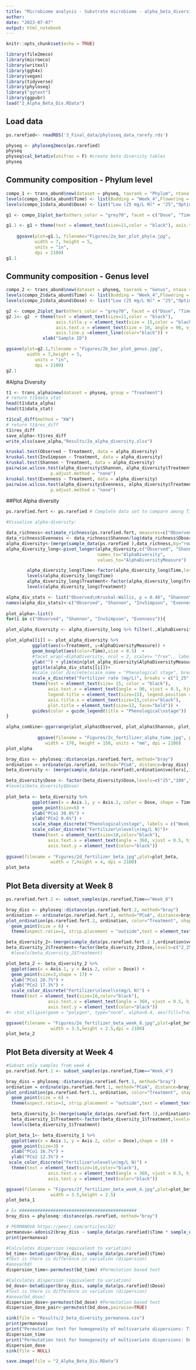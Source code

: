 ---
title: "Microbiome analysis - Substrate microbiome - alpha_beta_diversity"
author: 
date: "2023-07-07"
output: html_notebook
---

```{r setup, include=FALSE}
knitr::opts_chunk$set(echo = TRUE)
```

```{r alpha_microeco}
library(file2meco)
library(microeco)
library(writexl)
library(ggh4x)
library(vegan)
library(tidyverse)
library(phyloseq)
library("ggtext")
library(ggpubr)
load("2_Alpha_Beta_Div.RData")
```
## Load data
```{r}

ps.rarefied<- readRDS('3_Final_data/phyloseq_data_rarefy.rds')

physeq <- phyloseq2meco(ps.rarefied)
physeq
physeq$cal_betadiv(unifrac = F) #create beta diversity tables
physeq
```
## Community composition - Phylum level
```{r cars}
compo_1 <- trans_abund$new(dataset = physeq, taxrank = "Phylum", ntaxa = 8)
levels(compo_1$data_abund$Time) <- list(Budding = "Week_4",Flowering = "Week_8")
levels(compo_1$data_abund$Dose) <- list("Low (25 mg/L N)" = "25","Optimum (100 mg/L N)" = "100", "High (200 mg/L N)"="200")

g1 <- compo_1$plot_bar(others_color = "grey70", facet = c("Dose", "Time"), xtext_keep = T, legend_text_italic = FALSE)

g1.1 <- g1 + theme(text = element_text(size=11,color = "black"), axis.title.y = element_text(size = 15,color = "black"), axis.text.x = element_text(size = 10, angle = 90, vjust = 0.5, hjust=1),axis.line.y =element_line(color="black")) + xlab("Sample ID")
                 
    ggsave(plot=g1.1, filename="Figures/2a_bar_plot_phyla.jpg", 
           width = 7, height = 5,
           units = "in",
           dpi = 2100)
g1.1
```

## Community composition - Genus level    
```{r}
compo_2 <- trans_abund$new(dataset = physeq, taxrank = "Genus", ntaxa = 10)
levels(compo_2$data_abund$Time) <- list(Budding = "Week_4",Flowering = "Week_8")
levels(compo_2$data_abund$Dose) <- list("Low (25 mg/L N)" = "25","Optimum (100 mg/L N)" = "100", "High (200 mg/L N)"="200")

g2 <- compo_2$plot_bar(others_color = "grey70", facet = c("Dose", "Time"), xtext_keep = T, legend_text_italic = TRUE)
g2.1<- g2  + theme(text = element_text(size=11,color = "black"), 
                   axis.title.y = element_text(size = 15,color = "black"), 
                   axis.text.x = element_text(size = 10, angle = 90, vjust = 0.5, hjust=1),
                   axis.line.y =element_line(color="black")) + 
              xlab("Sample ID")

ggsave(plot=g2.1,filename = "Figures/2b_bar_plot_genus.jpg", 
        width = 7,height = 5,
           units = "in",
           dpi = 2100)
g2.1
```

#Alpha Diversity
```{r alpha_microeco_statistical_testing}

t1 <- trans_alpha$new(dataset = physeq, group = "Treatment")
# return t1$data_stat
head(t1$data_alpha)
head(t1$data_stat)

t1$cal_diff(method = "KW")
# return t1$res_diff
t1$res_diff
save_alpha<-t1$res_diff
write_xlsx(save_alpha,"Results/2a_alpha_diversity.xlsx")

kruskal.test(Observed ~ Treatment, data = alpha_diversity)
kruskal.test(InvSimpson ~ Treatment, data = alpha_diversity)
kruskal.test(Shannon ~ Treatment, data = alpha_diversity)
pairwise.wilcox.test(alpha_diversity$Shannon, alpha_diversity$Treatment,
                 p.adjust.method = "none")
kruskal.test(Evenness ~ Treatment, data = alpha_diversity) 
pairwise.wilcox.test(alpha_diversity$Evenness, alpha_diversity$Treatment,
                 p.adjust.method = "none")

```
##Plot Alpha diversity
```{r alpha_phyloseq}

ps.rarefied.fert <- ps.rarefied # Complete data set to compare among Times

#Visualize alpha-diversity:

data_richness<-estimate_richness(ps.rarefied.fert, measures=c("Observed", "Shannon", "InvSimpson"))
data_richness$Evenness <- data_richness$Shannon/log(data_richness$Observed) 
alpha_diversity<-(merge(sample_data(ps.rarefied ),data_richness,by="row.names"))
alpha_diversity_long<-pivot_longer(alpha_diversity,c("Observed", "Shannon", "InvSimpson", "Evenness"),
                                   names_to="AlphaDiversity",
                                   values_to="AlphaDiversityMeasure")

        alpha_diversity_long$Time<-factor(alpha_diversity_long$Time,levels=c("Week_4","Week_8"), label=c("Budding","Flowering"))
        levels(alpha_diversity_long$Time)
        alpha_diversity_long$Treatment<-factor(alpha_diversity_long$Treatment,levels=c("1_25","1_100","1_200","2_25","2_100","2_200"))
        levels(alpha_diversity_long$Treatment)

alpha_div_stats <- list("Observed\nKruskal-Wallis, p = 0.46", "Shannon\nKruskal-Wallis, p = 0.04", "InvSimpson\nKruskal-Wallis p = 0.06", "Evenness\nKruskal-Wallis, p = 0.01")
names(alpha_div_stats)<-c("Observed", "Shannon", "InvSimpson", "Evenness")
        
plot_alpha<-list()                
for(i in c("Observed", "Shannon", "InvSimpson", "Evenness")){

plot_alpha_diversity <- alpha_diversity_long %>% filter(.,AlphaDiversity == i)

plot_alpha[[i]] <- plot_alpha_diversity %>% 
          ggplot(aes(x=Treatment, y=AlphaDiversityMeasure)) + 
          geom_boxplot(aes(color=Time),size = 0.5)  + 
          #facet_wrap(~AlphaDiversity, ncol = 2, scales= "free",, labeller = labeller(AlphaDiversity=alpha_div_stats)) + 
          ylab("") + ylim(min(plot_alpha_diversity$AlphaDiversityMeasure)*0.95,max(plot_alpha_diversity$AlphaDiversityMeasure)*1.1) +
          ggtitle(alpha_div_stats[[i]])+
          #scale_color_discrete(scale_name = "Phenological stage", breaks = c("1","2"), labels=c("Budding","Flowering")) +
          scale_x_discrete("Fertilizer rate (mg/L)", breaks = c("1_25","1_100","1_200","2_25","2_100","2_200"), labels=c("25","100","200","25","100","200")) +
          theme(text = element_text(size= 15, color = "black"), 
                axis.text.x = element_text(angle = 90, vjust = 0.5, hjust=0.5,color="black"),
                legend.title = element_text(size=15), legend.position = "right", 
                axis.title.x = element_text(size=15,color="black"),
                plot.title = element_text(size=12, face="bold")) + 
          guides(color = guide_legend(title = "Phenological\nstage")) 
}     

alpha_combine<-ggarrange(plot_alpha$Observed, plot_alpha$Shannon, plot_alpha$InvSimpson, plot_alpha$Evenness, ncol=2, nrow=2, common.legend = TRUE, legend="right")        
      
            ggsave(filename = "Figures/2c_fertilizer_alpha_time.jpg", plot = alpha_combine, 
               width = 170, height = 150, units = "mm", dpi = 2100)
plot_alpha
```
```{r}
bray_diss <- phyloseq::distance(ps.rarefied.fert, method="bray")
ordination <- ordinate(ps.rarefied, method="PCoA", distance=bray_diss)
beta_diversity <- (merge(sample_data(ps.rarefied),ordination$vectors[,1:2],by="row.names"))

beta_diversity$Dose <- factor(beta_diversity$Dose,levels=c("25","100","200"))
#levels(beta_diversity$Dose)
        
plot_beta <- beta_diversity %>% 
          ggplot(aes(x = Axis.1, y = Axis.2, color = Dose, shape = Time)) +
          geom_point(size=6) +
          xlab("PCo1 30.9%") +
          ylab("PCo2 9.6%") +
          scale_shape_discrete("Phenological\nstage", labels = c("Week_4"="Budding", "Week_8"="Flowering"))+
          scale_color_discrete("Fertilizer\nlevel\n(mg/L N)")+
          theme(text = element_text(size=10,color="black"), 
                axis.text.x = element_text(angle = 360, vjust = 0.5, hjust=1,color="black"), 
                axis.text.y = element_text(color="black")) 
          
ggsave(filename = "Figures/2d_fertilizer_beta.jpg",plot=plot_beta, 
                 width = 7,height = 4, dpi = 2100)
plot_beta
```
## Plot Beta diversity at Week 8 
```{r}
ps.rarefied.fert.2 <- subset_samples(ps.rarefied,Time=="Week_8")

bray_diss <- phyloseq::distance(ps.rarefied.fert.2, method="bray")
ordination <- ordinate(ps.rarefied.fert.2, method="PCoA", distance=bray_diss)
plot_ordination(ps.rarefied.fert.2, ordination, color="Treatment", shape = "Treatment") + 
  geom_point(size = 6) +
  theme(aspect.ratio=1, strip.placement = "outside",text = element_text(size = 20)) 

beta_diversity_2<-(merge(sample_data(ps.rarefied.fert.2 ),ordination$vectors[,1:2],by="row.names"))
beta_diversity_2$Treatment<-factor(beta_diversity_2$Dose,levels=c("2_25","2_100","2_200"))
  #levels(beta_diversity_2$Treatment)

plot_beta_2 <- beta_diversity_2 %>% 
  ggplot(aes(x = Axis.1, y = Axis.2, color = Dose)) +
  geom_point(size=3,shape = 17) +
  xlab("PCo1 20.7%") +
  ylab("PCo2 17.3%") +
  scale_color_discrete("Fertilizer\nlevel\n(mg/L N)") +
  theme(text = element_text(size=10,color="black"), 
                axis.text.x = element_text(angle = 360, vjust = 0.5, hjust=1,color="black"), 
                axis.text.y = element_text(color="black")) 
#+ stat_ellipse(geom = "polygon", type="norm", alpha=0.4, aes(fill=Treatment))

ggsave(filename = "Figures/2e_fertilizer_beta_week_8.jpg",plot=plot_beta_2, 
                 width = 3.5,height = 2.5,dpi = 2100)
plot_beta_2
```

## Plot Beta diversity at Week 4 

```{r}
#Subset only samples from week 4
ps.rarefied.fert.1 <- subset_samples(ps.rarefied,Time=="Week_4")

bray_diss = phyloseq::distance(ps.rarefied.fert.1, method="bray")
ordination = ordinate(ps.rarefied.fert.1, method="PCoA", distance=bray_diss)
plot_ordination(ps.rarefied.fert.1, ordination, color="Treatment", shape = "Treatment") + 
  geom_point(size = 6) +
  theme(aspect.ratio=1, strip.placement = "outside",text = element_text(size = 20))

  beta_diversity_1<-(merge(sample_data(ps.rarefied.fert.1),ordination$vectors[,1:2],by="row.names"))
  beta_diversity_1$Treatment<-factor(beta_diversity_1$Treatment,levels=c("25","100","200"))
  levels(beta_diversity_1$Treatment)

plot_beta_1<- beta_diversity_1 %>% 
  ggplot(aes(x = Axis.1, y = Axis.2, color = Dose),shape = 19) +
  geom_point(size=3) +
  xlab("PCo1 16.7%") +
  ylab("PCo2 12.3%") +
 scale_color_discrete("Fertilizer\nlevel\n(mg/L N)") +
  theme(text = element_text(size=10,color="black"), 
                axis.text.x = element_text(angle = 360, vjust = 0.5, hjust=1,color="black"), 
                axis.text.y = element_text(color="black")) 

ggsave(filename = "Figures/2f_fertilizer_beta_week_4.jpg",plot=plot_beta_1, 
                 width = 3.5,height = 2.5)
plot_beta_1

```
```{r Permanova, echo=TRUE}
# Ex #############################################
bray_diss = phyloseq::distance(ps.rarefied, method="bray")

# PERMANOVA https://peerj.com/articles/32/
permanova<-adonis2(bray_diss ~ sample_data(ps.rarefied)$Time * sample_data(ps.rarefied)$Dose,permutations=10000)
print(permanova)

#Calculates dispersion (equivalent to variation)
bd_time<-betadisper(bray_diss, sample_data(ps.rarefied)$Time)
#Test is there is difference in variation (dispersion)
#anova(bd)
dispersion_time<-permutest(bd_time) #Permutation based test

#Calculates dispersion (equivalent to variation)
bd_dose<-betadisper(bray_diss, sample_data(ps.rarefied)$Dose)
#Test is there is difference in variation (dispersion)
#anova(bd_dose)
dispersion_dose<-permutest(bd_dose) #Permutation based test
dispersion_dose_pair<-permutest(bd_dose,pairwise=TRUE)

sink(file = "Results/2_beta_diversity_permanova.csv")
print(permanova)
print("Permutation test for homogeneity of multivariate dispersions: Time")
dispersion_time
print("Permutation test for homogeneity of multivariate dispersions: Dose")
dispersion_dose
sink(file = NULL)
```

```{r}
save.image(file = "2_Alpha_Beta_Div.RData")
```